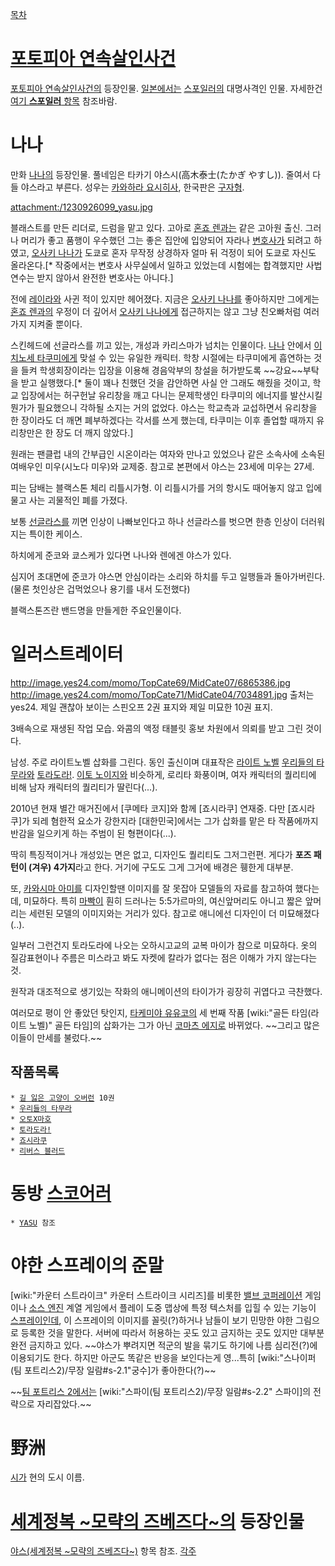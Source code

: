 [[목차]]

= [[포토피아 연속살인사건]] =
[[포토피아 연속살인사건]]의 등장인물.
[[일본]]에서는 [[스포일러]]의 대명사격인 인물. 자세한건 [[범인은 야스|여기 '''스포일러''' 항목]] 참조바람.

= 나나 =
만화 [[나나]]의 등장인물. 풀네임은 타카기 야스시(高木泰士(たかぎ やすし)). 줄여서 다들 야스라고 부른다. 성우는 [[카와하라 요시히사]], 한국판은 [[구자형]].

attachment:/1230926099_yasu.jpg

블래스트를 만든 리더로, 드럼을 맡고 있다. 고아로 [[혼죠 렌]]과는 같은 고아원 출신. 그러나 머리가 좋고 품행이 우수했던 그는 좋은 집안에 입양되어 자라나 [[변호사]]가 되려고 하였고, [[오사키 나나]]가 도쿄로 혼자 무작정 상경하자 얼마 뒤 걱정이 되어 도쿄로 자신도 올라온다.[* 작중에서는 변호사 사무실에서 일하고 있었는데 시험에는 합격했지만 사법연수는 받지 않아서 완전한 변호사는 아니다.]

전에 [[레이라]]와 사귄 적이 있지만 헤어졌다. 지금은 [[오사키 나나]]를 좋아하지만 그에게는 [[혼죠 렌]]과의 우정이 더 깊어서 [[오사키 나나]]에게 접근하지는 않고 그냥 친오빠처럼 여러가지 지켜줄 뿐이다.

스킨헤드에 선글라스를 끼고 있는, 개성과 카리스마가 넘치는 인물이다. [[나나]] 안에서 [[이치노세 타쿠미]]에게 맞설 수 있는 유일한 캐릭터. 학창 시절에는 타쿠미에게 흡연하는 것을 들켜 학생회장이라는 입장을 이용해 경음악부의 창설을 허가받도록 ~~강요~~부탁을 받고 실행했다.[* 둘이 꽤나 친했던 것을 감안하면 사실 안 그래도 해줬을 것이고, 학교 입장에서는 허구헌날 유리창을 깨고 다니는 문제학생인 타쿠미의 에너지를 발산시킬 뭔가가 필요했으니 각하될 소지는 거의 없었다. 야스는 학교측과 교섭하면서 유리창을 한 장이라도 더 깨면 폐부하겠다는 각서를 쓰게 했는데, 타쿠미는 이후 졸업할 때까지 유리창만은 한 장도 더 깨지 않았다.]

원래는 팬클럽 내의 간부급인 시온이라는 여자와 만나고 있었으나 같은 소속사에 소속된 여배우인 미우(시노다 미우)와 교제중. 참고로 본편에서 야스는 23세에 미우는 27세.

피는 담배는 블랙스톤 체리 리틀시가형. 이 리틀시가를 거의 항시도 때어놓지 않고 입에 물고 사는 괴물적인 폐를 가졌다.

보통 [[선글라스]]를 끼면 인상이 나빠보인다고 하나 선글라스를 벗으면 한층 인상이 더러워지는 특이한 케이스.

하치에게 준코와 쿄스케가 있다면 나나와 렌에겐 야스가 있다.

심지어 초대면에 준코가 야스면 안심이라는 소리와 하치를 두고 일행들과 돌아가버린다.(물론 첫인상은 겁먹었으나 용기를 내서 도전했다)

블랙스톤즈란 밴드명을 만들게한 주요인물이다.

= 일러스트레이터 =
http://image.yes24.com/momo/TopCate69/MidCate07/6865386.jpg http://image.yes24.com/momo/TopCate71/MidCate04/7034891.jpg
출처는 yes24. 제일 괜찮아 보이는 스핀오프 2권 표지와 제일 미묘한 10권 표지.

{{{#!html
<iframe width="560" height="315" src="//www.youtube.com/embed/xGX8Knd1AAc" frameborder="0" allowfullscreen></iframe>
}}}
3배속으로 재생된 작업 모습. 와콤의 액정 태블릿 홍보 차원에서 의뢰를 받고 그린 것이다.

남성. 주로 라이트노벨 삽화를 그린다. 동인 출신이며 대표작은 [[라이트 노벨]] [[우리들의 타무라]]와 [[토라도라!]]. [[이토 노이지]]와 비슷하게, 로리타 화풍이며, 여자 캐릭터의 퀄리티에 비해 남자 캐릭터의 퀄리티가 딸린다(...). 

2010년 현재 별간 매거진에서 [쿠메타 코지]와 함께 [죠시라쿠] 연재중. 다만 [죠시라쿠]가 되레 혐한적 요소가 강한지라 [대한민국]에서는 그가 삽화를 맡은 타 작품에까지 반감을 일으키게 하는 주범이 된 형편이다(...).

딱히 특징적이거나 개성있는 면은 없고, 디자인도 퀄리티도 그저그런편. 게다가 '''포즈 패턴이 (겨우) 4가지'''라고 한다. 거기에 구도도 그게 그거에 배경은 휑한게 대부분.

또, [[카와시마 아미]]를 디자인할땐 이미지를 잘 못잡아 모델들의 자료를 참고하여 했다는데, 미묘하다. 특히 [[마빡]]이 훤히 드러나는 5:5가르마의, 여신앞머리도 아니고 짧은 앞머리는 세련된 모델의 이미지와는 거리가 있다. 참고로 애니에선 디자인이 더 미묘해졌다(..).

일부러 그런건지 토라도라에 나오는 오하시고교의 교복 마이가 참으로 미묘하다. 옷의 질감표현이나 주름은 미스라고 봐도 자켓에 칼라가 없다는 점은 이해가 가지 않는다는 것.

원작과 대조적으로 생기있는 작화의 애니메이션의 타이가가 굉장히 귀엽다고 극찬했다.

여러모로 평이 안 좋았던 탓인지, [[타케미야 유유코]]의 세 번째 작품 [wiki:"골든 타임(라이트 노벨)" 골든 타임]의 삽화가는 그가 아닌 [[코마츠 에지]]로 바뀌었다. ~~그리고 많은 이들이 만세를 불렀다.~~
== 작품목록 ==
 * [[길 잃은 고양이 오버런]] 10권
 * [[우리들의 타무라]]
 * [[오토X마호]]
 * [[토라도라!]] 
 * [[죠시라쿠]]
 * [[리버스 블러드]]

= 동방 [[스코어러]] =
 * [[YASU]] 참조

= 야한 스프레이의 준말 =
[wiki:"카운터 스트라이크" 카운터 스트라이크 시리즈]를 비롯한 [[밸브 코퍼레이션]] 게임이나 [[소스 엔진]] 계열 게임에서 플레이 도중 맵상에 특정 텍스처를 입힐 수 있는 기능이 [[스프레이]]인데, 이 스프레이의 이미지를 꼴릿(?)하거나 남들이 보기 민망한 야한 그림으로 등록한 것을 말한다. 서버에 따라서 허용하는 곳도 있고 금지하는 곳도 있지만 대부분 완전 금지하고 있다. ~~야스가 뿌려지면 적군의 발을 묶기도 하기에 나름 심리전(?)에 이용되기도 한다. 하지만 아군도 똑같은 반응을 보인다는게 영...특히 [wiki:"스나이퍼(팀 포트리스2)/무장 일람#s-2.1"궁수]가 좋아한다(?)~~

~~[[팀 포트리스 2]]에서는 [wiki:"스파이(팀 포트리스2)/무장 일람#s-2.2" 스파이]의 전략으로 자리잡았다.~~

= 野洲 =
[[시가]] 현의 도시 이름.

= [[세계정복 ~모략의 즈베즈다~]]의 등장인물 =
[[야스(세계정복 ~모략의 즈베즈다~)]] 항목 참조.
[[각주]]

